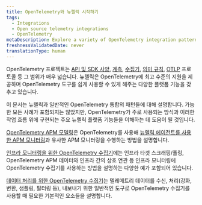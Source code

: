 ```yaml
---
title: OpenTelemetry와 뉴렐릭 시작하기
tags:
  - Integrations
  - Open source telemetry integrations
  - OpenTelemetry
metaDescription: Explore a variety of OpenTelemetry integration patterns with New Relic.
freshnessValidatedDate: never
translationType: human
---
```


OpenTelemetry 프로젝트는 [API 및 SDK 사양](https://opentelemetry.io/docs/specs/otel/), [계측](https://opentelemetry.io/docs/concepts/instrumentation/), [수집기](https://opentelemetry.io/docs/collector/), [의미 규칙](https://opentelemetry.io/docs/specs/semconv/), [OTLP](https://opentelemetry.io/docs/specs/otlp/) 프로토콜 등 그 범위가 매우 넓습니다. 뉴렐릭은 OpenTelemetry에 최고 수준의 지원을 제공하며 OpenTelemetry 도구를 쉽게 사용할 수 있게 해주는 다양한 플랫폼 기능을 갖추고 있습니다.

이 문서는 뉴렐릭과 일반적인 OpenTelemetry 통합의 패턴들에 대해 설명합니다. 가능한 모든 사례가 포함되지는 않았지만, OpenTelemetry가 주로 사용되는 방식과 이러한 작업 흐름 위에 구현되는 주요 뉴렐릭 플랫폼 기능들을 이해하는 데 도움이 될 것입니다.

[OpenTelemetry APM 모델링](/docs/opentelemetry/get-started/apm-monitoring/opentelemetry-apm-intro)은 OpenTelemetry를 사용해 [뉴렐릭 에이전트를 사용한 APM 모니터링](/docs/apm/new-relic-apm/getting-started/introduction-apm/)과 유사한 APM 모니터링을 수행하는 방법을 설명합니다.

[인프라 모니터링을 위한 OpenTelemetry 수집기](/docs/opentelemetry/get-started/collector-infra-monitoring/opentelemetry-collector-infra-intro)에는 인프라 타겟 스크래핑/폴링, OpenTelemetry APM 데이터와 인프라 간의 상호 연관 등 인프라 모니터링에 OpenTelemetry 수집기를 사용하는 방법을 설명하는 다양한 예가 포함되어 있습니다.

[데이터 처리를 위한 OpenTelemetry 수집기](/docs/opentelemetry/get-started/collector-processing/opentelemetry-collector-processing-intro)는 텔레메트리 데이터를 수신, 처리(강화, 변환, 샘플링, 필터링 등), 내보내기 위한 일반적인 도구로 OpenTelemetry 수집기를 사용할 때 필요한 기본적인 요소들을 설명합니다.
